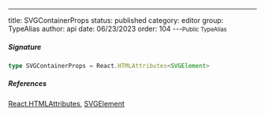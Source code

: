 ---
title: SVGContainerProps
status: published
category: editor
group: TypeAlias
author: api
date: 06/23/2023
order: 104
---<Small>Public TypeAlias</Small>




##### Signature


```ts
type SVGContainerProps = React.HTMLAttributes<SVGElement>
```

##### References

[React.HTMLAttributes](/gen/@types/react-React-HTMLAttributes-interface), [SVGElement](/gen/SVGElement-interface)

